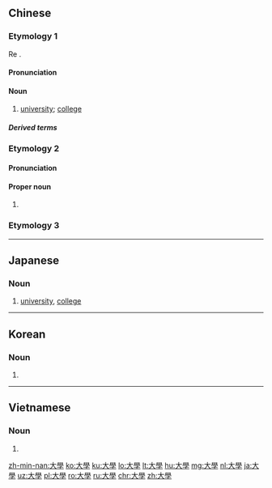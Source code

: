 {{also|大学}}
==Chinese==
{{zh-forms|s=大学}}
{{wikipedia|大學 (著作)|lang=zh}}
{{wikipedia|The Great Learning|lang=en}}

===Etymology 1===
Re{{bor|zh|ja|-|nocap=y}} {{ja-r|大學|だいがく}}.

====Pronunciation====
{{zh-pron
|m=dàxué
|ma=y
|c=daai6 hok6
|h=pfs=thai-ho̍k
|md=dâi-hŏk
|mn=xm,qz,zz:tōa-o̍h/tw:tāi-ha̍k
|mn-t=dai6 hag8
|w=3da hhoq
|cat=n
}}

====Noun====
{{zh-noun}}

# [[university]]; [[college]] {{zh-mw|m:所|c:間}}
#: {{zh-x|大學 排名|'''university''' ranking}}
#: {{zh-x|^英國 ^倫敦 ^大學 地質學 博士|Ph.D. Geology, '''University''' of London}}
#: {{zh-x|這 所 大學 有 多少{shao} 年 了？|How old is this '''university'''?}}

=====Derived terms=====
{{zh-der|大學生|大學士|師範大學}}

===Etymology 2===

====Pronunciation====
{{zh-pron
|m=Dàxué
|ma=y
|c=daai6 hok6
|h=pfs=Thai-ho̍k
|md=Dâi-hŏk
|mn=Tāi-ha̍k
|mn-t=dai6 hag8
|w=3da hhoq
|cat=pn
}}

====Proper noun====
{{zh-proper noun}}

# ''{{w|Great Learning}}'' {{gloss|one of the {{w|Four Books and Five Classics|Four Books}} ({{zh-l|四書}}) of [[Confucianism]]}}

===Etymology 3===
{{zh-see|太學}}

{{zh-cat|Beginning|Schools|Books}}

----

==Japanese==
{{ja-kanjitab|だい|がく|yomi=on}}

===Noun===
{{ja-noun|だいがく|shin=大学}}

# [[university]], [[college]]

----

==Korean==
{{ko-hanjatab}}

===Noun===
{{ko-noun|hj|hangeul=대학}}

# {{hanja form of|대학|[[university]], [[college]]}}

----

==Vietnamese==
{{vi-hantutab}}

===Noun===
{{vi-hantu}}

# {{han tu form of|đại học|[[university]], [[college]]}}

[[zh-min-nan:大學]]
[[ko:大學]]
[[ku:大學]]
[[lo:大學]]
[[lt:大學]]
[[hu:大學]]
[[mg:大學]]
[[nl:大學]]
[[ja:大學]]
[[uz:大學]]
[[pl:大學]]
[[ro:大學]]
[[ru:大學]]
[[chr:大學]]
[[zh:大學]]